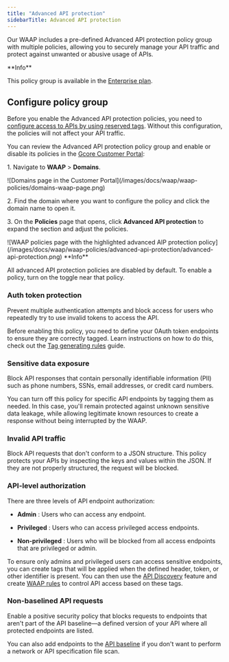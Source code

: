 ---
title: "Advanced API protection"
sidebarTitle: Advanced API protection
---

Our WAAP includes a pre-defined Advanced API protection policy group with multiple policies, allowing you to securely manage your API traffic and protect against unwanted or abusive usage of APIs. 

<Info>
**Info**

This policy group is available in the [Enterprise plan](/waap/billing#enterprise).
</Info>

## Configure policy group

Before you enable the Advanced API protection policies, you need to [configure access to APIs by using reserved tags](/waap/api-discovery-and-protection/configure-api-access-with-reserved-tags). Without this configuration, the policies will not affect your API traffic. 

You can review the Advanced API protection policy group and enable or disable its policies in the [Gcore Customer Portal](https://accounts.gcore.com/reports/dashboard): 

1\. Navigate to **WAAP** > **Domains**. 


<Frame>![Domains page in the Customer Portal](/images/docs/waap/waap-policies/domains-waap-page.png)</Frame>



2\. Find the domain where you want to configure the policy and click the domain name to open it. 

3\. On the **Policies** page that opens, click **Advanced API protection** to expand the section and adjust the policies. 


<Frame>![WAAP policies page with the highlighted advanced AIP protection policy](/images/docs/waap/waap-policies/advanced-api-protection/advanced-api-protection.png)</Frame>

 <Info>
**Info**

All advanced API protection policies are disabled by default. To enable a policy, turn on the toggle near that policy.
</Info>

### Auth token protection

Prevent multiple authentication attempts and block access for users who repeatedly try to use invalid tokens to access the API. 

Before enabling this policy, you need to define your 0Auth token endpoints to ensure they are correctly tagged. Learn instructions on how to do this, check out the [Tag generating rules](/waap/waap-rules/custom-rules/tag-rules#tag-generating-rules) guide. 

### Sensitive data exposure

Block API responses that contain personally identifiable information (PII) such as phone numbers, SSNs, email addresses, or credit card numbers. 

You can turn off this policy for specific API endpoints by tagging them as needed. In this case, you'll remain protected against unknown sensitive data leakage, while allowing legitimate known resources to create a response without being interrupted by the WAAP.

### Invalid API traffic

Block API requests that don't conform to a JSON structure. This policy protects your APIs by inspecting the keys and values within the JSON. If they are not properly structured, the request will be blocked. 

### API-level authorization

There are three levels of API endpoint authorization: 

  * **Admin** : Users who can access any endpoint. 

  * **Privileged** : Users who can access privileged access endpoints. 

  * **Non-privileged** : Users who will be blocked from all access endpoints that are privileged or admin.




To ensure only admins and privileged users can access sensitive endpoints, you can create tags that will be applied when the defined header, token, or other identifier is present. You can then use the [API Discovery](/waap/api-discovery-and-protection/api-discovery) feature and create [WAAP rules](/waap/api-discovery-and-protection/configure-api-access-with-reserved-tags) to control API access based on these tags. 

### Non-baselined API requests

Enable a positive security policy that blocks requests to endpoints that aren't part of the API baseline—a defined version of your API where all protected endpoints are listed. 

You can also add endpoints to the [API baseline](/waap/api-discovery-and-protection/api-discovery#api-baseline) if you don't want to perform a network or API specification file scan.